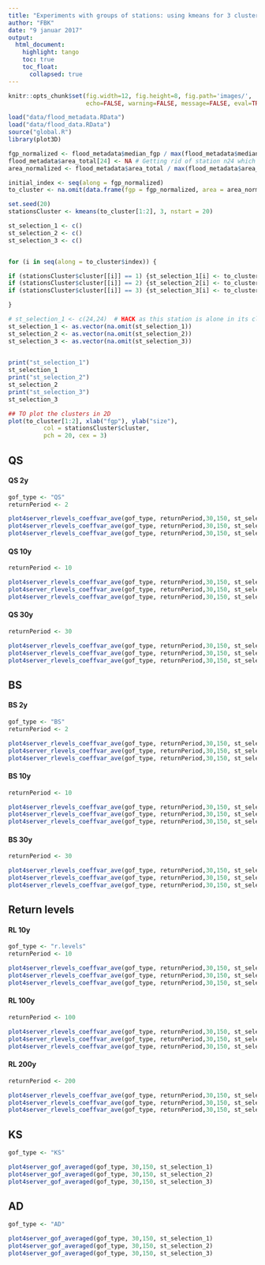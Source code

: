 ```yaml
---
title: "Experiments with groups of stations: using kmeans for 3 clusters with catchment_size and fpg as params"
author: "FBK"
date: "9 januar 2017"
output: 
  html_document:
    highlight: tango
    toc: true
    toc_float:
      collapsed: true
---
```



```r
knitr::opts_chunk$set(fig.width=12, fig.height=8, fig.path='images/',
                      echo=FALSE, warning=FALSE, message=FALSE, eval=TRUE)
```

```r

load("data/flood_metadata.RData")
load("data/flood_data.RData")
source("global.R")
library(plot3D)

fgp_normalized <- flood_metadata$median_fgp / max(flood_metadata$median_fgp, na.rm = TRUE)
flood_metadata$area_total[24] <- NA # Getting rid of station n24 which has a much bigger catchment than the others
area_normalized <- flood_metadata$area_total / max(flood_metadata$area_total, na.rm = TRUE)

initial_index <- seq(along = fgp_normalized)
to_cluster <- na.omit(data.frame(fgp = fgp_normalized, area = area_normalized, index = initial_index))

set.seed(20)
stationsCluster <- kmeans(to_cluster[1:2], 3, nstart = 20)

st_selection_1 <- c()
st_selection_2 <- c()
st_selection_3 <- c()


for (i in seq(along = to_cluster$index)) {

if (stationsCluster$cluster[[i]] == 1) {st_selection_1[i] <- to_cluster$index[i]}
if (stationsCluster$cluster[[i]] == 2) {st_selection_2[i] <- to_cluster$index[i]}
if (stationsCluster$cluster[[i]] == 3) {st_selection_3[i] <- to_cluster$index[i]}

}

# st_selection_1 <- c(24,24)  # HACK as this station is alone in its cluster
st_selection_1 <- as.vector(na.omit(st_selection_1))
st_selection_2 <- as.vector(na.omit(st_selection_2))
st_selection_3 <- as.vector(na.omit(st_selection_3))

  
print("st_selection_1")
st_selection_1
print("st_selection_2")
st_selection_2
print("st_selection_3")
st_selection_3

## TO plot the clusters in 2D
plot(to_cluster[1:2], xlab("fgp"), ylab("size"),
          col = stationsCluster$cluster,
          pch = 20, cex = 3)


```

## QS

#### QS 2y

```r
gof_type <- "QS"
returnPeriod <- 2

plot4server_rlevels_coeffvar_ave(gof_type, returnPeriod,30,150, st_selection_1)
plot4server_rlevels_coeffvar_ave(gof_type, returnPeriod,30,150, st_selection_2)
plot4server_rlevels_coeffvar_ave(gof_type, returnPeriod,30,150, st_selection_3)
```

#### QS 10y

```r

returnPeriod <- 10

plot4server_rlevels_coeffvar_ave(gof_type, returnPeriod,30,150, st_selection_1)
plot4server_rlevels_coeffvar_ave(gof_type, returnPeriod,30,150, st_selection_2)
plot4server_rlevels_coeffvar_ave(gof_type, returnPeriod,30,150, st_selection_3)

```

#### QS 30y

```r
returnPeriod <- 30

plot4server_rlevels_coeffvar_ave(gof_type, returnPeriod,30,150, st_selection_1)
plot4server_rlevels_coeffvar_ave(gof_type, returnPeriod,30,150, st_selection_2)
plot4server_rlevels_coeffvar_ave(gof_type, returnPeriod,30,150, st_selection_3)

```

## BS

#### BS 2y

```r
gof_type <- "BS"
returnPeriod <- 2

plot4server_rlevels_coeffvar_ave(gof_type, returnPeriod,30,150, st_selection_1)
plot4server_rlevels_coeffvar_ave(gof_type, returnPeriod,30,150, st_selection_2)
plot4server_rlevels_coeffvar_ave(gof_type, returnPeriod,30,150, st_selection_3)

```

#### BS 10y

```r
returnPeriod <- 10

plot4server_rlevels_coeffvar_ave(gof_type, returnPeriod,30,150, st_selection_1)
plot4server_rlevels_coeffvar_ave(gof_type, returnPeriod,30,150, st_selection_2)
plot4server_rlevels_coeffvar_ave(gof_type, returnPeriod,30,150, st_selection_3)

```

#### BS 30y

```r
returnPeriod <- 30

plot4server_rlevels_coeffvar_ave(gof_type, returnPeriod,30,150, st_selection_1)
plot4server_rlevels_coeffvar_ave(gof_type, returnPeriod,30,150, st_selection_2)
plot4server_rlevels_coeffvar_ave(gof_type, returnPeriod,30,150, st_selection_3)

```

## Return levels

#### RL 10y

```r
gof_type <- "r.levels"
returnPeriod <- 10

plot4server_rlevels_coeffvar_ave(gof_type, returnPeriod,30,150, st_selection_1)
plot4server_rlevels_coeffvar_ave(gof_type, returnPeriod,30,150, st_selection_2)
plot4server_rlevels_coeffvar_ave(gof_type, returnPeriod,30,150, st_selection_3)

```

#### RL 100y

```r
returnPeriod <- 100

plot4server_rlevels_coeffvar_ave(gof_type, returnPeriod,30,150, st_selection_1)
plot4server_rlevels_coeffvar_ave(gof_type, returnPeriod,30,150, st_selection_2)
plot4server_rlevels_coeffvar_ave(gof_type, returnPeriod,30,150, st_selection_3)

```

#### RL 200y

```r
returnPeriod <- 200

plot4server_rlevels_coeffvar_ave(gof_type, returnPeriod,30,150, st_selection_1)
plot4server_rlevels_coeffvar_ave(gof_type, returnPeriod,30,150, st_selection_2)
plot4server_rlevels_coeffvar_ave(gof_type, returnPeriod,30,150, st_selection_3)

```

## KS

```r
gof_type <- "KS"

plot4server_gof_averaged(gof_type, 30,150, st_selection_1)
plot4server_gof_averaged(gof_type, 30,150, st_selection_2)
plot4server_gof_averaged(gof_type, 30,150, st_selection_3)
```

## AD

```r
gof_type <- "AD"

plot4server_gof_averaged(gof_type, 30,150, st_selection_1)
plot4server_gof_averaged(gof_type, 30,150, st_selection_2)
plot4server_gof_averaged(gof_type, 30,150, st_selection_3)
```

